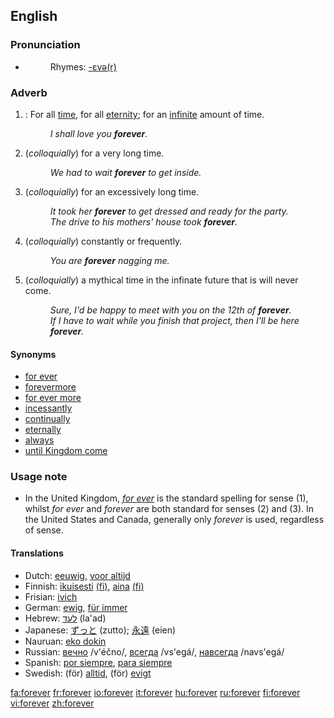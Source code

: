 ==English==

===Pronunciation===
*{{audio|en-us-forever.ogg|Audio (US)}}
*:Rhymes: [[Rhymes:English:-ɛvə(r)|-ɛvə(r)]]

===Adverb===
{{en-adv|-}}

#{{time}}: For all [[time]], for all [[eternity]]; for an [[infinite]] amount of time. 
#:''I shall love you '''forever'''.''
#(''colloquially'') for a very long time. 
#:''We had to wait '''forever''' to get inside.''
#(''colloquially'') for an excessively long time. 
#:''It took her '''forever''' to get dressed and ready for the party.''
#:''The drive to his mothers' house took '''forever'''.''
#(''colloquially'') constantly or frequently.
#:''You are '''forever''' nagging me.''
#(''colloquially'') a mythical time in the infinate future that is will never come. 
#:''Sure, I'd be happy to meet with you on the 12th of '''forever'''.''
#:''If I have to wait while you finish that project, then I'll be here '''forever'''.''

====Synonyms====
*[[for ever]]
*[[forevermore]]
*[[for ever more]]
*[[incessantly]]
*[[continual]]ly
*[[eternal]]ly
*[[always]]
*[[until Kingdom come]]

===Usage note===
*In the United Kingdom, ''[[for ever]]'' is the standard spelling for sense (1), whilst ''for ever'' and ''forever'' are both standard for senses (2) and (3).  In the United States and Canada, generally only ''forever'' is used, regardless of sense.

====Translations====
*Dutch: [[eeuwig]], [[voor altijd]]
*Finnish: [[ikuisesti]] [[:fi:ikuisesti|(fi)]], [[aina]] [[:fi:aina|(fi)]]
*Frisian: [[ivich]]
*German: [[ewig]], [[für immer]]
*Hebrew: [[לעד]] (la'ad)
*Japanese: [[ずっと]] (zutto); [[永遠]] (eien)
*Nauruan: [[eko dokin]]
*Russian: [[вечно]] /v'éčno/, [[всегда]] /vs'egá/, [[навсегда]] /navs'egá/
*Spanish: [[por siempre]], [[para siempre]]
*Swedish: (för) [[alltid]], (för) [[evigt]]

[[fa:forever]]
[[fr:forever]]
[[io:forever]]
[[it:forever]]
[[hu:forever]]
[[ru:forever]]
[[fi:forever]]
[[vi:forever]]
[[zh:forever]]